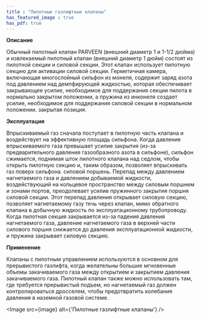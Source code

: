 ```yaml
---
title : "Пилотные газлифтные клапаны"
has_featured_image : true
has_pdf: true
---
```


**Описание**

Обычный пилотный клапан PARVEEN (внешний диаметр 1 и 1-1/2 дюйма) и извлекаемый пилотный клапан (внешний диаметр 1 дюйм) состоят из пилотной секции и силовой секции. Этот клапан использует пилотную секцию для активации силовой секции. Герметичная камера, включающая многослойный сильфон из монеля, содержит заряд азота под давлением над демпфирующей жидкостью, которая обеспечивает закрывающее усилие, необходимое для поддержания секции пилота в нормально закрытом положении, а пружина из инконеля создает усилие, необходимое для поддержания силовой секции в нормальном положении. закрытая позиция.

**Эксплуатация**

Впрыскиваемый газ сначала поступает в пилотную часть клапана и воздействует на эффективную площадь сильфона. Когда давление впрыскиваемого газа превышает усилие закрытия (из-за предварительного давления газообразного азота в сильфоне), сильфон сжимается, поднимая шток пилотного клапана над седлом, чтобы открыть пилотную секцию и, таким образом, позволяет впрыскивать газ поверх сильфона. силовой поршень. Перепад между давлением нагнетаемого газа и давлением добываемой жидкости, воздействующий на кольцевое пространство между силовым поршнем и зонами портов, преодолевает усилие пружинного закрытия поршня силовой секции. Этот перепад давления открывает силовую секцию, позволяет нагнетаемому газу течь через клапан, мимо обратного клапана в добычную жидкость по эксплуатационному трубопроводу. Когда пилотная секция закрывается из-за падения давления нагнетаемого газа, давление нагнетаемого газа в верхней части силового поршня снижается до давления эксплуатационной жидкости, и пружина закрывает силовую секцию.

**Применение**

Клапаны с пилотным управлением используются в основном для прерывистого газлифта, когда желательны большие мгновенные объемы закачиваемого газа между открытием и закрытием давления закачиваемого газа. Пилотный клапан также можно использовать там, где требуется прерывистый подъем, но нагнетаемый газ должен контролироваться дросселем, чтобы предотвратить колебания давления в наземной газовой системе.

<Image src={image} alt={'Пилотные газлифтные клапаны'} />